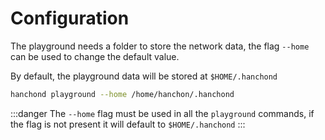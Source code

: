 # Configuration

The playground needs a folder to store the network data, the flag `--home` can be used to change the default value.

By default, the playground data will be stored at `$HOME/.hanchond`

```sh
hanchond playground --home /home/hanchon/.hanchond
```

:::danger
The `--home` flag must be used in all the `playground` commands, if the flag is not present it will default to `$HOME/.hanchond`
:::
